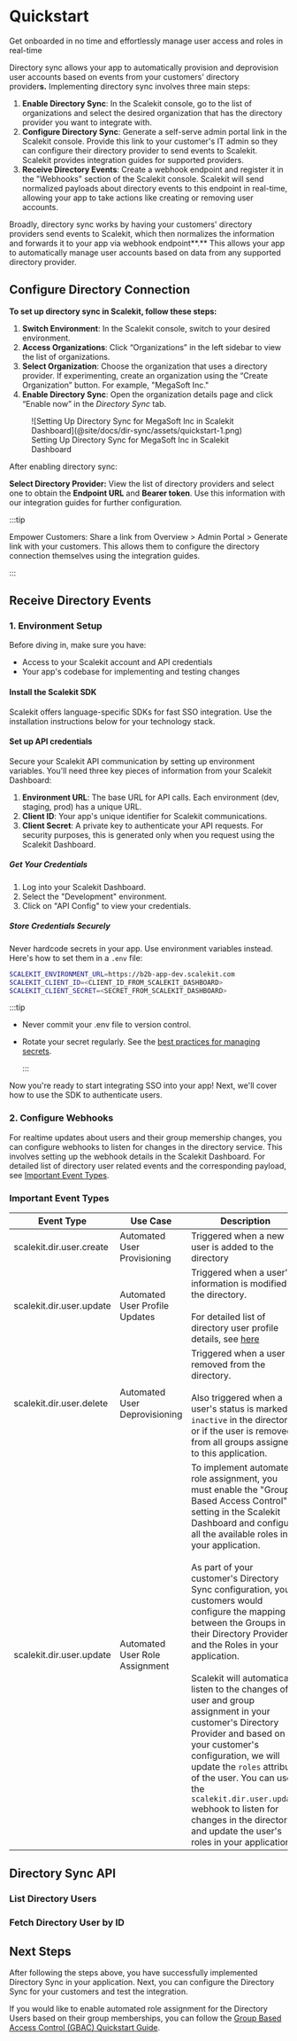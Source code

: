 
# Quickstart

<Subtitle>Get onboarded in no time and effortlessly manage user access and roles in real-time</Subtitle>

Directory sync allows your app to automatically provision and deprovision user accounts based on events from your
customers' directory provider**s.** Implementing directory sync involves three main steps:

1. **Enable Directory Sync**: In the Scalekit console, go to the list of organizations and select the desired
   organization that has the directory provider you want to integrate with.
2. **Configure Directory Sync**: Generate a self-serve admin portal link in the Scalekit console. Provide this link to
   your customer's IT admin so they can configure their directory provider to send events to Scalekit. Scalekit provides
   integration guides for supported providers.
3. **Receive Directory Events**: Create a webhook endpoint and register it in the "Webhooks" section of the Scalekit
   console. Scalekit will send normalized payloads about directory events to this endpoint in real-time, allowing your
   app to take actions like creating or removing user accounts.

Broadly, directory sync works by having your customers' directory providers send events to Scalekit, which then
normalizes the information and forwards it to your app via webhook endpoint**.** This allows your app to automatically
manage user accounts based on data from any supported directory provider.

## Configure Directory Connection

**To set up directory sync in Scalekit, follow these steps:**

1. **Switch Environment**: In the Scalekit console, switch to your desired environment.
2. **Access Organizations**: Click “Organizations” in the left sidebar to view the list of organizations.
3. **Select Organization**: Choose the organization that uses a directory provider. If experimenting, create an
   organization using the “Create Organization” button. For example, "MegaSoft Inc."
4. **Enable Directory Sync**: Open the organization details page and click “Enable now” in the *Directory Sync* tab.

<figure>
  ![Setting Up Directory Sync for MegaSoft Inc in Scalekit Dashboard](@site/docs/dir-sync/assets/quickstart-1.png)
  <figcaption>Setting Up Directory Sync for MegaSoft Inc in Scalekit Dashboard</figcaption>
</figure>

After enabling directory sync:

**Select Directory Provider:** View the list of directory providers and select one to obtain the **Endpoint URL** and
**Bearer token**. Use this information with our integration guides for further configuration.

:::tip

Empower Customers: Share a link from Overview > Admin Portal > Generate link with your customers. This allows them to
configure the directory connection themselves using the integration guides.

:::

## Receive Directory Events

### 1. Environment Setup

Before diving in, make sure you have:

- Access to your Scalekit account and API credentials
- Your app's codebase for implementing and testing changes

#### Install the Scalekit SDK

Scalekit offers language-specific SDKs for fast SSO integration. Use the installation instructions below for your
technology stack.

<InstallSDK />

#### Set up API credentials

Secure your Scalekit API communication by setting up environment variables. You'll need three key pieces of information
from your Scalekit Dashboard:

1. **Environment URL**: The base URL for API calls. Each environment (dev, staging, prod) has a unique URL.
2. **Client ID**: Your app's unique identifier for Scalekit communications.
3. **Client Secret**: A private key to authenticate your API requests. For security purposes, this is generated only
   when you request using the Scalekit Dashboard.

##### Get Your Credentials

1. Log into your Scalekit Dashboard.
2. Select the "Development" environment.
3. Click on "API Config" to view your credentials.

##### Store Credentials Securely

Never hardcode secrets in your app. Use environment variables instead. Here's how to set them in a `.env` file:

<CodeWithHeader title=".env">

```sh
SCALEKIT_ENVIRONMENT_URL=https://b2b-app-dev.scalekit.com
SCALEKIT_CLIENT_ID=<CLIENT_ID_FROM_SCALEKIT_DASHBOARD>
SCALEKIT_CLIENT_SECRET=<SECRET_FROM_SCALEKIT_DASHBOARD>
```

</CodeWithHeader>

:::tip

- Never commit your <SimpleCode>.env</SimpleCode> file to version control.
- Rotate your <SimpleCode>secret </SimpleCode>regularly. See the
  [best practices for managing secrets](/sso/guides/key-concepts/manage-client-secrets).

  :::

Now you're ready to start integrating SSO into your app! Next, we'll cover how to use the SDK to authenticate users.

### 2. Configure Webhooks

For realtime updates about users and their group memership changes, you can configure webhooks to listen for changes in
the directory service. This involves setting up the webhook details in the Scalekit Dashboard. For detailed list of
directory user related events and the corresponding payload, see [Important Event Types](#important-event-types).

### Important Event Types

| Event Type                                        | Use Case                       | Description                                                                                                                                                                                                                                                                                                                                                                                                                                                                                                                                                                                                                                                                                                                                                      |
| ------------------------------------------------- | ------------------------------ | ---------------------------------------------------------------------------------------------------------------------------------------------------------------------------------------------------------------------------------------------------------------------------------------------------------------------------------------------------------------------------------------------------------------------------------------------------------------------------------------------------------------------------------------------------------------------------------------------------------------------------------------------------------------------------------------------------------------------------------------------------------------- |
| <SimpleCode>scalekit.dir.user.create</SimpleCode> | Automated User Provisioning    | Triggered when a new user is added to the directory                                                                                                                                                                                                                                                                                                                                                                                                                                                                                                                                                                                                                                                                                                              |
| <SimpleCode>scalekit.dir.user.update</SimpleCode> | Automated User Profile Updates | Triggered when a user's information is modified in the directory. <br /><br />For detailed list of directory user profile details, see [here](/dir-sync/events)                                                                                                                                                                                                                                                                                                                                                                                                                                                                                                                                                                                                  |
| <SimpleCode>scalekit.dir.user.delete</SimpleCode> | Automated User Deprovisioning  | Triggered when a user is removed from the directory. <br/><br />Also triggered when a user's status is marked as `inactive` in the directory or if the user is removed from all groups assigned to this application.                                                                                                                                                                                                                                                                                                                                                                                                                                                                                                                                             |
| <SimpleCode>scalekit.dir.user.update</SimpleCode> | Automated User Role Assignment | To implement automated role assignment, you must enable the "Group Based Access Control" setting in the Scalekit Dashboard and configure all the available roles in your application. <br /><br />As part of your customer's Directory Sync configuration, your customers would configure the mapping between the Groups in their Directory Provider and the Roles in your application. <br /><br />Scalekit will automatically listen to the changes of user and group assignment in your customer's Directory Provider and based on your customer's configuration, we will update the `roles` attribute of the user. You can use the `scalekit.dir.user.update` webhook to listen for changes in the directory and update the user's roles in your application |

## Directory Sync API

### List Directory Users

### Fetch Directory User by ID

## Next Steps

After following the steps above, you have successfully implemented Directory Sync in your application. Next, you can
configure the Directory Sync for your customers and test the integration.

If you would like to enable automated role assignment for the Directory Users based on their group memberships, you can
follow the [Group Based Access Control (GBAC) Quickstart Guide](/dir-sync/gbac).
